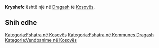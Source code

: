 {{Fshat në 
 | Emri                = Kryshefc
 | EmriAlt                = 
 | NAME_SHORT_FORM=      
 | NAME_GENERIC=      
 | NAME_SORT_NAME_RO=      KRYSHEFC
 | FULL_NAME_RO = Kryshefc
 | FULL_NAME_ND_RO=Kryshefc
 | SORT_NAME_RG=KRYSHEFC
 | FULL_NAME_RG=Kryshefc
 | FULL_NAME_ND_RG=Kryshefc
 | SRP_NAME_SHORT_FORM=      
 | SRP_NAME_GENERIC=      
 | SRP_NAME_SORT_NAME_RO=      
 | SRP_FULL_NAME_RO = 
 | SRP_FULL_NAME_ND_RO=
 | SRP_SORT_NAME_RG=
 | SRP_FULL_NAME_RG=
 | SRP_FULL_NAME_ND_RG=
 | Emri (Rasa dhanore) = 
 | Figura              = 
 | Shteti              = Kosovo
 | Komuna              = Dragash
 | Kodi postar         = 
 | Sipërfaqja          = 

 | Popullsia           = 

 | Regj. i popullsisë  = 
 | Dend. e popullsisë  = 
 | Faqja zyrtare       = 
 <!--- Koordinatat ----> 
 | Gjerësia            = 41.978889
 | Gjatësia            = 20.638889
 | Lartësia            = 
}}
'''Kryshefc''' është një [[]] në [[Dragash]] të [[Kosovës]].

<!-- == Gjeografia == -->
<!-- == Historia == -->
<!-- == Demografia == -->
== Shih edhe ==
{{Komuna Dragash}}
{{Kosovo-Administrata-Cung}}

[[Kategoria:Fshatra në Kosovës]]
[[Kategoria:Fshatra në Kommunes Dragash]]
[[Kategoria:Vendbanime në Kosovës]]
